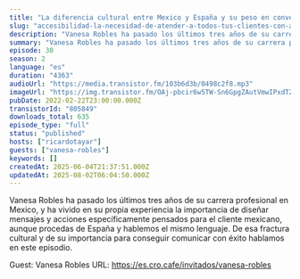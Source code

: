 ```yaml
---
title: "La diferencia cultural entre Mexico y España y su peso en conversión, con Vanesa Robles"
slug: "accesibilidad-la-necesidad-de-atender-a-todos-tus-clientes-con-arantxa-hernandez"
description: "Vanesa Robles ha pasado los últimos tres años de su carrera profesional en Mexico, y ha vivido en su propia experiencia la importancia de diseñar mensajes y acciones específicamente pensados para el cliente mexicano, aunque procedas de España y hablemos el mismo lenguaje. De esa fractura cultural y de su importancia para conseguir comunicar con éxito hablamos en este episodio.\n\nGuest: Vanesa Robles\nURL: https://es.cro.cafe/invitados/vanesa-robles"
summary: "Vanesa Robles ha pasado los últimos tres años de su carrera profesional en Mexico, y ha vivido en su propia experiencia la importancia de diseñar mensajes y acciones específicamente pensados para el cliente mexicano, aunque procedas de España y hablemos el mismo lenguaje. De esa fractura cultural y de su importancia para conseguir comunicar con éxito hablamos en este episodio."
episode: 30
season: 2
language: "es"
duration: "4363"
audioUrl: "https://media.transistor.fm/103b6d3b/0498c2f8.mp3"
imageUrl: "https://img.transistor.fm/OAj-pbcir6w5TW-Sn6GpgZAutVmwIPxdTZp_WSqM9Qw/rs:fill:0:0:1/w:1400/h:1400/q:60/mb:500000/aHR0cHM6Ly9pbWct/dXBsb2FkLXByb2R1/Y3Rpb24udHJhbnNp/c3Rvci5mbS9jMGQx/ZDJhNzQxNzRlZGY3/MTU0ZTIyZjllMjFm/YzJlOC5qcGc.webp"
pubDate: 2022-02-22T23:00:00.000Z
transistorId: "805849"
downloads_total: 635
episode_type: "full"
status: "published"
hosts: ["ricardotayar"]
guests: ["vanesa-robles"]
keywords: []
createdAt: 2025-06-04T21:37:51.000Z
updatedAt: 2025-08-02T06:04:50.000Z
---
```


Vanesa Robles ha pasado los últimos tres años de su carrera profesional en Mexico, y ha vivido en su propia experiencia la importancia de diseñar mensajes y acciones específicamente pensados para el cliente mexicano, aunque procedas de España y hablemos el mismo lenguaje. De esa fractura cultural y de su importancia para conseguir comunicar con éxito hablamos en este episodio.

Guest: Vanesa Robles
URL: https://es.cro.cafe/invitados/vanesa-robles
